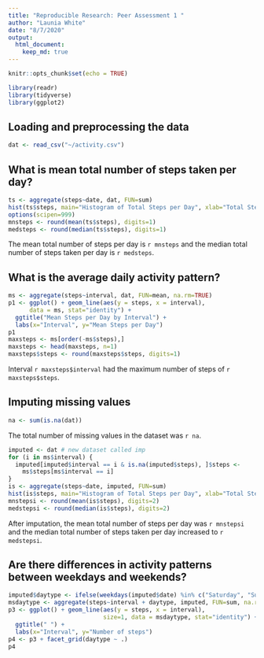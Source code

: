 ---
title: "Reproducible Research: Peer Assessment 1 "
author: "Launia White"
date: "8/7/2020"
output: 
  html_document:
    keep_md: true
---
```{r setup, include=FALSE}
knitr::opts_chunk$set(echo = TRUE)
```
```{r lib, include=FALSE, echo=FALSE}
library(readr)
library(tidyverse)
library(ggplot2)
```

## Loading and preprocessing the data
```{r loaddata, echo=TRUE}
dat <- read_csv("~/activity.csv")
```
## What is mean total number of steps taken per day?
```{r mnsteps, echo=TRUE}
ts <- aggregate(steps~date, dat, FUN=sum)
hist(ts$steps, main="Histogram of Total Steps per Day", xlab="Total Steps")
options(scipen=999)
mnsteps <- round(mean(ts$steps), digits=1)
medsteps <- round(median(ts$steps), digits=1)
```

The mean total number of steps per day is `r mnsteps` and the median total number of steps taken per day is `r medsteps`.

## What is the average daily activity pattern?
```{r pattern, echo=TRUE}
ms <- aggregate(steps~interval, dat, FUN=mean, na.rm=TRUE)
p1 <- ggplot() + geom_line(aes(y = steps, x = interval),
      data = ms, stat="identity") + 
  ggtitle("Mean Steps per Day by Interval") + 
  labs(x="Interval", y="Mean Steps per Day") 
p1
maxsteps <- ms[order(-ms$steps),]
maxsteps <- head(maxsteps, n=1)
maxsteps$steps <- round(maxsteps$steps, digits=1)
```

Interval `r maxsteps$interval` had the maximum number of steps of `r maxsteps$steps`.

## Imputing missing values
```{r missing, echo=TRUE}
na <- sum(is.na(dat))
```

The total number of missing values in the dataset was `r na`.



```{r impute, echo=TRUE}
imputed <- dat # new dataset called imp
for (i in ms$interval) {
  imputed[imputed$interval == i & is.na(imputed$steps), ]$steps <- 
    ms$steps[ms$interval == i]
}
is <- aggregate(steps~date, imputed, FUN=sum)
hist(is$steps, main="Histogram of Total Steps per Day", xlab="Total Steps")
mnstepsi <- round(mean(is$steps), digits=2)
medstepsi <- round(median(is$steps), digits=2)
```
After imputation, the mean total number of steps per day was `r mnstepsi` and the median total number of steps taken per day increased to `r medstepsi`.

## Are there differences in activity patterns between weekdays and weekends?
```{r weekday, echo=TRUE}
imputed$daytype <- ifelse(weekdays(imputed$date) %in% c("Saturday", "Sunday"), "weekend", "weekday")
msdaytype <- aggregate(steps~interval + daytype, imputed, FUN=sum, na.rm=TRUE)
p3 <- ggplot() + geom_line(aes(y = steps, x = interval),
                           size=1, data = msdaytype, stat="identity") + 
  ggtitle(" ") + 
  labs(x="Interval", y="Number of steps") 
p4 <- p3 + facet_grid(daytype ~ .)
p4
```


